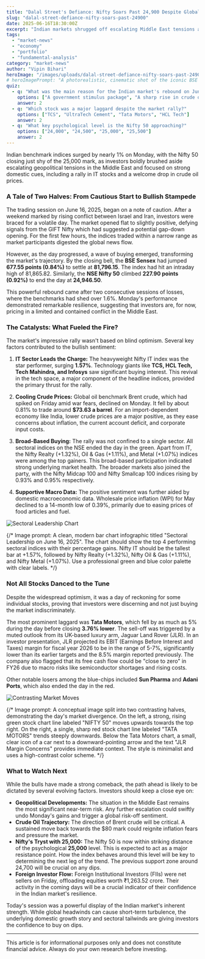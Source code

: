```yaml
---
title: "Dalal Street's Defiance: Nifty Soars Past 24,900 Despite Global Jitters"
slug: "dalal-street-defiance-nifty-soars-past-24900"
date: 2025-06-16T18:30:00Z
excerpt: "Indian markets shrugged off escalating Middle East tensions as the Nifty 50 and Sensex surged nearly 1% to close near record highs. The rally was fueled by a tech-sector rebound and cooling crude oil prices, showcasing remarkable resilience amid global uncertainty."
tags:
  - "market-news"
  - "economy"
  - "portfolio"
  - "fundamental-analysis"
category: "market-news"
author: "Vipin Bihari"
heroImage: "/images/uploads/dalal-street-defiance-nifty-soars-past-24900/hero-image.jpg"
# heroImagePrompt: "A photorealistic, cinematic shot of the iconic BSE building on Dalal Street. A powerful, muscular bull, representing the Indian market, stands firm and defiant in the foreground. In the background, dark, stormy clouds representing geopolitical tension are visible, but rays of sunlight are breaking through and illuminating the bull and the exchange building. The atmosphere is one of tense optimism and strength."
quiz:
  - q: "What was the main reason for the Indian market's rebound on June 16, 2025?"
    options: ["A government stimulus package", "A sharp rise in crude oil prices", "Resilience against geopolitical tensions, led by IT stocks and cooling oil prices", "A major interest rate cut by the RBI"]
    answer: 2
  - q: "Which stock was a major laggard despite the market rally?"
    options: ["TCS", "UltraTech Cement", "Tata Motors", "HCL Tech"]
    answer: 2
  - q: "What key psychological level is the Nifty 50 approaching?"
    options: ["24,000", "24,500", "25,000", "25,500"]
    answer: 2
---
```


Indian benchmark indices surged by nearly 1% on Monday, with the Nifty 50 closing just shy of the 25,000 mark, as investors boldly brushed aside escalating geopolitical tensions in the Middle East and focused on strong domestic cues, including a rally in IT stocks and a welcome drop in crude oil prices.

### A Tale of Two Halves: From Cautious Start to Bullish Stampede

The trading session on June 16, 2025, began on a note of caution. After a weekend marked by rising conflict between Israel and Iran, investors were braced for a volatile day. The market opened flat to slightly positive, defying signals from the GIFT Nifty which had suggested a potential gap-down opening. For the first few hours, the indices traded within a narrow range as market participants digested the global news flow.

However, as the day progressed, a wave of buying emerged, transforming the market's trajectory. By the closing bell, the **BSE Sensex** had jumped **677.55 points (0.84%)** to settle at **81,796.15**. The index had hit an intraday high of 81,865.82. Similarly, the **NSE Nifty 50** climbed **227.90 points (0.92%)** to end the day at **24,946.50**.

This powerful rebound came after two consecutive sessions of losses, where the benchmarks had shed over 1.6%. Monday's performance demonstrated remarkable resilience, suggesting that investors are, for now, pricing in a limited and contained conflict in the Middle East.

### The Catalysts: What Fueled the Fire?

The market's impressive rally wasn't based on blind optimism. Several key factors contributed to the bullish sentiment:

1.  **IT Sector Leads the Charge:** The heavyweight Nifty IT index was the star performer, surging **1.57%**. Technology giants like **TCS, HCL Tech, Tech Mahindra, and Infosys** saw significant buying interest. This revival in the tech space, a major component of the headline indices, provided the primary thrust for the rally.

2.  **Cooling Crude Prices:** Global oil benchmark Brent crude, which had spiked on Friday amid war fears, declined on Monday. It fell by about 0.81% to trade around **$73.63 a barrel**. For an import-dependent economy like India, lower crude prices are a major positive, as they ease concerns about inflation, the current account deficit, and corporate input costs.

3.  **Broad-Based Buying:** The rally was not confined to a single sector. All sectoral indices on the NSE ended the day in the green. Apart from IT, the Nifty Realty (+1.32%), Oil & Gas (+1.11%), and Metal (+1.07%) indices were among the top gainers. This broad-based participation indicated strong underlying market health. The broader markets also joined the party, with the Nifty Midcap 100 and Nifty Smallcap 100 indices rising by 0.93% and 0.95% respectively.

4.  **Supportive Macro Data:** The positive sentiment was further aided by domestic macroeconomic data. Wholesale price inflation (WPI) for May declined to a 14-month low of 0.39%, primarily due to easing prices of food articles and fuel.

![Sectoral Leadership Chart](/images/uploads/dalal-street-defiance-nifty-soars-past-24900/sectoral-leadership.jpg)

{/* Image prompt: A clean, modern bar chart infographic titled "Sectoral Leadership on June 16, 2025". The chart should show the top 4 performing sectoral indices with their percentage gains. Nifty IT should be the tallest bar at +1.57%, followed by Nifty Realty (+1.32%), Nifty Oil & Gas (+1.11%), and Nifty Metal (+1.07%). Use a professional green and blue color palette with clear labels. */}

### Not All Stocks Danced to the Tune

Despite the widespread optimism, it was a day of reckoning for some individual stocks, proving that investors were discerning and not just buying the market indiscriminately.

The most prominent laggard was **Tata Motors**, which fell by as much as 5% during the day before closing **3.76% lower**. The sell-off was triggered by a muted outlook from its UK-based luxury arm, Jaguar Land Rover (JLR). In an investor presentation, JLR projected its EBIT (Earnings Before Interest and Taxes) margin for fiscal year 2026 to be in the range of 5-7%, significantly lower than its earlier targets and the 8.5% margin reported previously. The company also flagged that its free cash flow could be "close to zero" in FY26 due to macro risks like semiconductor shortages and rising costs.

Other notable losers among the blue-chips included **Sun Pharma** and **Adani Ports**, which also ended the day in the red.

![Contrasting Market Moves](/images/uploads/dalal-street-defiance-nifty-soars-past-24900/market-contrast.jpg)

{/* Image prompt: A conceptual image split into two contrasting halves, demonstrating the day's market divergence. On the left, a strong, rising green stock chart line labeled "NIFTY 50" moves upwards towards the top right. On the right, a single, sharp red stock chart line labeled "TATA MOTORS" trends steeply downwards. Below the Tata Motors chart, a small, clear icon of a car next to a downward-pointing arrow and the text "JLR Margin Concerns" provides immediate context. The style is minimalist and uses a high-contrast color scheme. */}

### What to Watch Next

While the bulls have made a strong comeback, the path ahead is likely to be dictated by several evolving factors. Investors should keep a close eye on:

*   **Geopolitical Developments:** The situation in the Middle East remains the most significant near-term risk. Any further escalation could swiftly undo Monday's gains and trigger a global risk-off sentiment.
*   **Crude Oil Trajectory:** The direction of Brent crude will be critical. A sustained move back towards the $80 mark could reignite inflation fears and pressure the market.
*   **Nifty's Tryst with 25,000:** The Nifty 50 is now within striking distance of the psychological **25,000** level. This is expected to act as a major resistance point. How the index behaves around this level will be key to determining the next leg of the trend. The previous support zone around 24,700 will be crucial on any dips.
*   **Foreign Investor Flow:** Foreign Institutional Investors (FIIs) were net sellers on Friday, offloading equities worth ₹1,263.52 crore. Their activity in the coming days will be a crucial indicator of their confidence in the Indian market's resilience.

Today's session was a powerful display of the Indian market's inherent strength. While global headwinds can cause short-term turbulence, the underlying domestic growth story and sectoral tailwinds are giving investors the confidence to buy on dips.

---
This article is for informational purposes only and does not constitute financial advice. Always do your own research before investing.